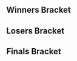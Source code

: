 {{DISPLAYTITLE:Don't lose the HYPE 7: Singles}}{{SetGame|melee}}
{{tabs static
|name1=Overview
|link1=Don't lose the HYPE 7
|name2=Singles
|link2=Don't lose the HYPE 7/Singles
|This=2
}}

==Winners Bracket==
{{32DEWBracketA
|r1m1p1=Aisengobay |r1m1p1flag=br |r1m1p1score=W |r1m1win=1
|r1m1p2=Bye |r1m1p2flag= |r1m1p2score=-

|r1m2p1=Super FOG |r1m2p1flag=br |r1m2p1score=2 |r1m2win=1
|r1m2p2=PeléO |r1m2p2flag=br |r1m2p2score=1

|r1m3p1=Yost |r1m3p1flag=br |r1m3p1score=2 |r1m3win=1
|r1m3p2=Lance |r1m3p2flag=br |r1m3p2score=0

|r1m4p1=McS33 |r1m4p1flag=br |r1m4p1score=W |r1m4win=1
|r1m4p2=Ruffy |r1m4p2flag=br |r1m4p2score=-

|r1m5p1=dede |r1m5p1flag=br |r1m5p1score=W |r1m5win=1
|r1m5p2=Bye |r1m5p2flag= |r1m5p2score=-

|r1m6p1=AuDio |r1m6p1flag=br |r1m6p1score=2 |r1m6win=1
|r1m6p2=Mr. PotatoBread |r1m6p2flag=br |r1m6p2score=1

|r1m7p1=Kizzu |r1m7p1flag=br |r1m7p1score=2 |r1m7win=1
|r1m7p2=Banjok |r1m7p2flag=br |r1m7p2score=0

|r1m8p1=Busou |r1m8p1flag=br |r1m8p1score=0 |r1m8win=2
|r1m8p2=Hendrix |r1m8p2flag=br |r1m8p2score=2

|r1m9p1=Leso |r1m9p1flag=br |r1m9p1score=W |r1m9win=1
|r1m9p2=Bye |r1m9p2flag= |r1m9p2score=-

|r1m10p1=Dr. Yang Ming |r1m10p1flag=br |r1m10p1score=0 |r1m10win=2
|r1m10p2=Shao |r1m10p2flag=br |r1m10p2score=2

|r1m11p1=Joker |r1m11p1flag=br |r1m11p1score=2 |r1m11win=1
|r1m11p2=Phoca |r1m11p2flag=br |r1m11p2score=0

|r1m12p1=Lee |r1m12p1flag=br |r1m12p1score=- |r1m12win=2
|r1m12p2=Dindro |r1m12p2flag=br |r1m12p2score=W

|r1m13p1=Godz |r1m13p1flag=br |r1m13p1score=W |r1m13win=1
|r1m13p2=Bye |r1m13p2flag= |r1m13p2score=-

|r1m14p1=pe77erson |r1m14p1flag=br |r1m14p1score=2 |r1m14win=1
|r1m14p2=Striker |r1m14p2flag=br |r1m14p2score=0

|r1m15p1=Walk |r1m15p1flag=br |r1m15p1score=2 |r1m15win=1
|r1m15p2=High |r1m15p2flag=br |r1m15p2score=0

|r1m16p1=Lukinhas |r1m16p1flag=br |r1m16p1score=0 |r1m16win=2
|r1m16p2=Syron |r1m16p2flag=br |r1m16p2score=2

|r2m1p1=Aisengobay |r2m1p1flag=br |r2m1p1score=2 |r2m1win=1
|r2m1p2=Super FOG |r2m1p2flag=br |r2m1p2score=0

|r2m2p1=Yost |r2m2p1flag=br |r2m2p1score=0 |r2m2win=2
|r2m2p2=McS33 |r2m2p2flag=br |r2m2p2score=2

|r2m3p1=dede |r2m3p1flag=br |r2m3p1score=2 |r2m3win=1
|r2m3p2=AuDio |r2m3p2flag=br |r2m3p2score=0

|r2m4p1=Kizzu |r2m4p1flag=br |r2m4p1score=2 |r2m4win=1
|r2m4p2=Hendrix |r2m4p2flag=br |r2m4p2score=0

|r2m5p1=Leso |r2m5p1flag=br |r2m5p1score=2 |r2m5win=1
|r2m5p2=Shao |r2m5p2flag=br |r2m5p2score=1

|r2m6p1=Joker |r2m6p1flag=br |r2m6p1score=2 |r2m6win=1
|r2m6p2=Dindro |r2m6p2flag=br |r2m6p2score=0

|r2m7p1=Godz |r2m7p1flag=br |r2m7p1score=2 |r2m7win=1
|r2m7p2=pe77erson |r2m7p2flag=br |r2m7p2score=0

|r2m8p1=Walk |r2m8p1flag=br |r2m8p1score=2 |r2m8win=1
|r2m8p2=Syron |r2m8p2flag= |r2m8p2score=1

|r3m1p1=Aisengobay |r3m1p1flag=br |r3m1p1score=2 |r3m1win=1
|r3m1p2=McS33 |r3m1p2flag=br |r3m1p2score=0

|r3m2p1=dede |r3m2p1flag=br |r3m2p1score=1 |r3m2win=2
|r3m2p2=Kizzu |r3m2p2flag=br |r3m2p2score=2

|r3m3p1=Leso |r3m3p1flag=br |r3m3p1score=1 |r3m3win=2
|r3m3p2=Joker |r3m3p2flag=br |r3m3p2score=2

|r3m4p1=Godz |r3m4p1flag=br |r3m4p1score=2 |r3m4win=1
|r3m4p2=Walk |r3m4p2flag=br |r3m4p2score=0

|r4m1p1=Aisengobay |r4m1p1flag=br |r4m1p1score=2 |r4m1win=1
|r4m1p2=Kizzu |r4m1p2flag=br |r4m1p2score=0

|r4m2p1=Joker |r4m2p1flag=br |r4m2p1score=0 |r4m2win=2
|r4m2p2=Godz |r4m2p2flag=br |r4m2p2score=2
}}

==Losers Bracket==
{{32DELBracketSmwA
|tourneylink=Don't lose the HYPE 7
|tourneyname=Don't lose the HYPE 7
|l1placement=25-32
|l2placement=17-24
|l3placement=13-16
|l4placement=9-12
|l5placement=7-8
|l6placement=5-6
|l1m1p1=Bye |l1m1p1flag= |l1m1p1score=- |l1m1win=2
|l1m1p2=PeléO |l1m1p2flag=br |l1m1p2score=W

|l1m2p1=Lance |l1m2p1flag=br |l1m2p1score=W |l1m2win=1
|l1m2p2=Ruffy |l1m2p2flag=br |l1m2p2score=-

|l1m3p1=Bye |l1m3p1flag= |l1m3p1score=- |l1m3win=2
|l1m3p2=Mr. PotatoBread |l1m3p2flag=br |l1m3p2score=W

|l1m4p1=Banjok |l1m4p1flag=br |l1m4p1score=2 |l1m4win=1
|l1m4p2=Busou |l1m4p2flag=br |l1m4p2score=0

|l1m5p1=Bye |l1m5p1flag= |l1m5p1score=- |l1m5win=2
|l1m5p2=Dr. Yang Ming |l1m5p2flag=br |l1m5p2score=W

|l1m6p1=Phoca |l1m6p1flag=br |l1m6p1score=W |l1m6win=1
|l1m6p2=Lee |l1m6p2flag=br |l1m6p2score=-

|l1m7p1=Bye |l1m7p1flag= |l1m7p1score=- |l1m7win=2
|l1m7p2=Striker |l1m7p2flag=br |l1m7p2score=W

|l1m8p1=High |l1m8p1flag=br |l1m8p1score=0 |l1m8win=2
|l1m8p2=Lukinhas |l1m8p2flag=br |l1m8p2score=2

|l2m1p1=Syron |l2m1p1flag=br |l2m1p1score=2 |l2m1win=1
|l2m1p2=PeléO |l2m1p2flag=br |l2m1p2score=1

|l2m2p1=pe77erson |l2m2p1flag=br |l2m2p1score=2 |l2m2win=1
|l2m2p2=Lance |l2m2p2flag=br |l2m2p2score=0

|l2m3p1=Dindro |l2m3p1flag=br |l2m3p1score=2 |l2m3win=1
|l2m3p2=Mr. PotatoBread |l2m3p2flag=br |l2m3p2score=1

|l2m4p1=Shao |l2m4p1flag=br |l2m4p1score=2 |l2m4win=1
|l2m4p2=Banjok |l2m4p2flag=br |l2m4p2score=0

|l2m5p1=Hendrix |l2m5p1flag=br |l2m5p1score=- |l2m5win=2
|l2m5p2=Dr. Yang Ming |l2m5p2flag=br |l2m5p2score=W

|l2m6p1=AuDio |l2m6p1flag=br |l2m6p1score=1 |l2m6win=1
|l2m6p2=Phoca |l2m6p2flag=br |l2m6p2score=0

|l2m7p1=Yost |l2m7p1flag=br |l2m7p1score=W |l2m7win=1
|l2m7p2=Striker |l2m7p2flag=br |l2m7p2score=-

|l2m8p1=Super FOG |l2m8p1flag=br |l2m8p1score=0 |l2m8win=2
|l2m8p2=Lukinhas |l2m8p2flag=br |l2m8p2score=2

|l3m1p1=Syron |l3m1p1flag=br |l3m1p1score=0 |l3m1win=2
|l3m1p2=pe77erson |l3m1p2flag=br |l3m1p2score=2

|l3m2p1=Dindro |l3m2p1flag=br |l3m2p1score=0 |l3m2win=2
|l3m2p2=Shao |l3m2p2flag=br |l3m2p2score=2

|l3m3p1=Dr. Yang Ming |l3m3p1flag=br |l3m3p1score=2 |l3m3win=1
|l3m3p2=AuDio |l3m3p2flag=br |l3m3p2score=0

|l3m4p1=Yost |l3m4p1flag=br |l3m4p1score=0 |l3m4win=2
|l3m4p2=Lukinhas |l3m4p2flag=br |l3m4p2score=2

|l4m1p1=dede |l4m1p1flag=br |l4m1p1score=1 |l4m1win=2
|l4m1p2=pe77erson |l4m1p2flag=br |l4m1p2score=2

|l4m2p1=McS33 |l4m2p1flag=br |l4m2p1score=2 |l4m2win=1
|l4m2p2=Shao |l4m2p2flag=br |l4m2p2score=1

|l4m3p1=Walk |l4m3p1flag=br |l4m3p1score=2 |l4m3win=1
|l4m3p2=Dr. Yang Ming |l4m3p2flag=br |l4m3p2score=0

|l4m4p1=Leso |l4m4p1flag=br |l4m4p1score=2 |l4m4win=1
|l4m4p2=Lukinhas |l4m4p2flag=br |l4m4p2score=0

|l5m1p1=pe77erson |l5m1p1flag= |l5m1p1score=0 |l5m1win=2
|l5m1p2=Mc$ |l5m1p2flag= |l5m1p2score=2

|l5m2p1=Walk |l5m2p1flag=br |l5m2p1score=1 |l5m2win=2
|l5m2p2=Leso |l5m2p2flag=br |l5m2p2score=2

|l6m1p1=Joker |l6m1p1flag=br |l6m1p1score=2 |l6m1win=1
|l6m1p2=McS33 |l6m1p2flag=br |l6m1p2score=0

|l6m2p1=Kizzu |l6m2p1flag=br |l6m2p1score=0 |l6m2win=2
|l6m2p2=Leso |l6m2p2flag=br |l6m2p2score=2
}}

==Finals Bracket==
<onlyinclude>
{{DEFinalSmwBracket
|tourneylink=Don't lose the HYPE 7
|tourneyname=Don't lose the HYPE 7
|l1placement=4
|r2placement=3
|r3loserplacement=2
|r3winnerplacement=1
|export_score=true

<!-- FROM WINNERS -->
|r1m1p1=Aisengobay |r1m1p1flag=br |r1m1p1score=3 |r1m1win=1
|r1m1p2=Godz |r1m1p2flag=br |r1m1p2score=1

<!-- FROM LOSERS -->
|l1m1p1=Joker |l1m1p1flag=br |l1m1p1score=0 |l1m1win=2
|l1m1p2=Leso |l1m1p2flag=br |l1m1p2score=2

<!-- LOSERS FINALS -->
|r2m1p1=Godz |r2m1p1flag=br |r2m1p1score=2 |r2m1win=2
|r2m1p2=Leso |r2m1p2flag=br |r2m1p2score=3

<!-- GRAND FINALS -->
|r3m1p1=Aisengobay |r3m1p1flag=br |r3m1p1score=3 |r3m1win=1
|r3m1p2=Leso |r3m1p2flag=br |r3m1p2score=0
}}
</onlyinclude>
